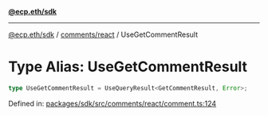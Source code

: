 [**@ecp.eth/sdk**](../../../index.mdx)

***

[@ecp.eth/sdk](/sdk-reference/index.mdx) / [comments/react](/sdk-reference/comments/react/index.mdx) / UseGetCommentResult

# Type Alias: UseGetCommentResult

```ts
type UseGetCommentResult = UseQueryResult<GetCommentResult, Error>;
```

Defined in: [packages/sdk/src/comments/react/comment.ts:124](https://github.com/ecp-eth/comments-monorepo/blob/main/packages/sdk/src/comments/react/comment.ts#L124)
